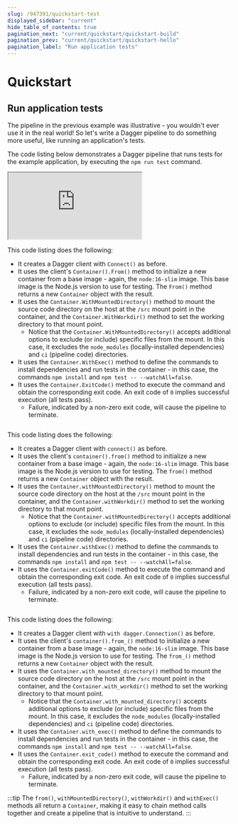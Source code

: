 ```yaml
---
slug: /947391/quickstart-test
displayed_sidebar: "current"
hide_table_of_contents: true
pagination_next: "current/quickstart/quickstart-build"
pagination_prev: "current/quickstart/quickstart-hello"
pagination_label: "Run application tests"
---
```


# Quickstart


## Run application tests

The pipeline in the previous example was illustrative - you wouldn't ever use it in the real world! So let's write a Dagger pipeline to do something more useful, like running an application's tests.

The code listing below demonstrates a Dagger pipeline that runs tests for the example application, by executing the `npm run test` command.

<Tabs groupId="language">
<TabItem value="Go">

<iframe class="embed" src="https://play.dagger.cloud/embed/PNNEJupDVW0"></iframe>

This code listing does the following:

- It creates a Dagger client with `Connect()` as before.
- It uses the client's `Container().From()` method to initialize a new container from a base image - again, the `node:16-slim` image. This base image is the Node.js version to use for testing. The `From()` method returns a new `Container` object with the result.
- It uses the `Container.WithMountedDirectory()` method to mount the source code directory on the host at the `/src` mount point in the container, and the `Container.WithWorkdir()` method to set the working directory to that mount point.
  - Notice that the `Container.WithMountedDirectory()` accepts additional options to exclude (or include) specific files from the mount. In this case, it excludes the `node_modules` (locally-installed dependencies) and `ci` (pipeline code) directories.
- It uses the `Container.WithExec()` method to define the commands to install dependencies and run tests in the container - in this case, the commands `npm install` and `npm test -- --watchAll=false`.
- It uses the `Container.ExitCode()` method to execute the command and obtain the corresponding exit code. An exit code of `0` implies successful execution (all tests pass).
  - Failure, indicated by a non-zero exit code, will cause the pipeline to terminate.

</TabItem>
<TabItem value="Node.js">

```javascript file=snippets/test/index.mjs
```

This code listing does the following:

- It creates a Dagger client with `connect()` as before.
- It uses the client's `container().from()` method to initialize a new container from a base image - again, the `node:16-slim` image. This base image is the Node.js version to use for testing. The `from()` method returns a new `Container` object with the result.
- It uses the `Container.withMountedDirectory()` method to mount the source code directory on the host at the `/src` mount point in the container, and the `Container.withWorkdir()` method to set the working directory to that mount point.
  - Notice that the `Container.withMountedDirectory()` accepts additional options to exclude (or include) specific files from the mount. In this case, it excludes the `node_modules` (locally-installed dependencies) and `ci` (pipeline code) directories.
- It uses the `Container.withExec()` method to define the commands to install dependencies and run tests in the container - in this case, the commands `npm install` and `npm test -- --watchAll=false`.
- It uses the `Container.exitCode()` method to execute the command and obtain the corresponding exit code. An exit code of `0` implies successful execution (all tests pass).
  - Failure, indicated by a non-zero exit code, will cause the pipeline to terminate.

</TabItem>
<TabItem value="Python">

```python file=snippets/test/main.py
```

This code listing does the following:

- It creates a Dagger client with `with dagger.Connection()` as before.
- It uses the client's `container().from_()` method to initialize a new container from a base image - again, the `node:16-slim` image. This base image is the Node.js version to use for testing. The `from_()` method returns a new `Container` object with the result.
- It uses the `Container.with_mounted_directory()` method to mount the source code directory on the host at the `/src` mount point in the container, and the `Container.with_workdir()` method to set the working directory to that mount point.
  - Notice that the `Container.with_mounted_directory()` accepts additional options to exclude (or include) specific files from the mount. In this case, it excludes the `node_modules` (locally-installed dependencies) and `ci` (pipeline code) directories.
- It uses the `Container.with_exec()` method to define the commands to install dependencies and run tests in the container - in this case, the commands `npm install` and `npm test -- --watchAll=false`.
- It uses the `Container.exit_code()` method to execute the command and obtain the corresponding exit code. An exit code of `0` implies successful execution (all tests pass).
  - Failure, indicated by a non-zero exit code, will cause the pipeline to terminate.

</TabItem>
</Tabs>

:::tip
The `from()`, `withMountedDirectory()`, `withWorkdir()` and `withExec()` methods all return a `Container`, making it easy to chain method calls together and create a pipeline that is intuitive to understand.
:::
